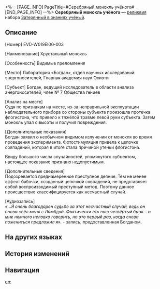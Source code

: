 <%-- [PAGE_INFO]
PageTitle=#Серебряный монокль учёного#
[END_PAGE_INFO] --%>
{{Реликвия Инфобокс
|id          = 61221
|Изображение = Предмет Серебряный монокль учёного.png
|Набор       = Затерянный в знаниях учёный
|Предмет     = Голова
|Упоминания  = 
}}
{{Описание|Хрустальный монокль с эмблемой главного здания, который выражает утончённость его владельца, наряду с тростью, цепочкой и булавкой.}}
'''Серебряный монокль учёного''' — [[реликвия]] набора [[Затерянный в знаниях учёный]].

==Описание==
[Номер] EVD-W019EI06-003

[Наименование] Хрустальный монокль

[Особенность] Видимые преломления

[Место] Лаборатория «Богдан», отдел научных исследований энергоносителей, Главная академия наук Охиоти

[Субъект] Богдан, ведущий исследователь в области анализа энергоносителей, член №&nbsp;7 Общества гениев

[Анализ на месте]<br />Судя по признакам на месте, из-за неправильной эксплуатации наблюдательного прибора со стороны субъекта произошла протечка флогистона, что привело к тяжёлой травме левой руки субъекта. Затем монокль упал с высоты и получил повреждения.

[Дополнительные показания]<br />Богдан заявил о необычном видимом излучении от монокля во время проведения эксперимента. Фотостимуляция привела к цепочке совпадений, которая в итоге стала причиной утечки флогистона.

Ввиду большого числа случайностей, упомянутого субъектом, настоящее показание признано недопустимым.

[Дополнительные сведения]<br />Подозревается преднамеренное преступное деяние. Тем не менее эффект бабочки, созданный цепочкой совпадений, не представляет собой воспроизводимый преступный метод. Поэтому данное происшествие классифицируется как несчастный случай.

[Аудиозапись]<br />''«...Я очень благодарен судьбе за этот несчастный случай, ведь он снова свёл меня с Лямбдой. Фактически это наш четвёртый брак... и мне немного неловко говорить, но это первый раз, когда снова пожениться предложил я».'' - запись, предоставленная Богданом.

==На других языках==
{{На других языках
|en   = Scholar's Silver-Rimmed Monocle
|zhs  = 学者的银边视镜
|zht  = 學者的銀邊視鏡
|ja   = {{Rubi|学者|がくしゃ}}の{{Rubi|銀縁|ぎんぶち}}モノクル
|ko   = 학자의 은테 모노클
|es   = Monóculo con borde plateado del erudito
|fr   = Monocle à monture argentée d'érudit
|ru   = Серебряный монокль учёного
|th   = Scholar's Silver-Rimmed Monocle
|vi   = Kính Gọng Bạc Của Học Giả
|de   = Silberrandmonokel des Gelehrten
|id   = Scholar's Silver-Rimmed Monocle
|pt   = Monóculo Orlado em Prata da Erudita
}}

==История изменений==
{{История изменений|3.5}}

==Навигация==
{{Набор Реликвий Навбокс|Затерянный в знаниях учёный}}

[[en:]]
